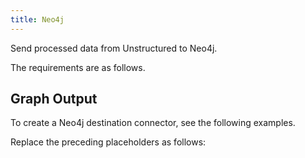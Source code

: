 ```yaml
---
title: Neo4j
---
```


Send processed data from Unstructured to Neo4j.

The requirements are as follows.


<Neo4jPrerequisites />

## Graph Output


<Neo4jGraphFormat />

To create a Neo4j destination connector, see the following examples.


<CodeGroup>
    <Neo4jSDK />
    <Neo4jAPIRESTCreate />
</CodeGroup>

Replace the preceding placeholders as follows:


<Neo4jAPIPlaceholders />

